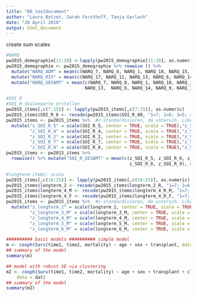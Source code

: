 ```yaml
---
title: "00_testdocument"
author: "Laura Botzet, Sarah Forsthoff, Tanja Gerlach"
date: "20 April 2018"
output: html_document
---
```



create sum scales
```r
#NARQ
pw2015_demographie[11:28] <-lapply(pw2015_demographie[11:28], as.numeric)
pw2015_demographie <- pw2015_demographie %>% rowwise () %>%  
  mutate("NARQ_ADM" = mean(c(NARQ_7, NARQ_8, NARQ_1, NARQ_18, NARQ_15, NARQ_16, NARQ_2, NARQ_5, NARQ_3), na.rm = TRUE)) %>% 
  mutate("NARQ_RIV" = mean(c(NARQ_17, NARQ_11, NARQ_13, NARQ_6, NARQ_14, NARQ_9, NARQ_10, NARQ_12, NARQ_4), na.rm = TRUE)) %>%
  mutate("NARQ_GESAMT" = mean(c(NARQ_7, NARQ_8, NARQ_1, NARQ_18, NARQ_15, NARQ_16, NARQ_2, NARQ_5, NARQ_3, NARQ_17, NARQ_11,
                              NARQ_13,  NARQ_6, NARQ_14, NARQ_9, NARQ_10, NARQ_12, NARQ_4 ), na.rm = TRUE)) 

#SOI_R
#SOI_R-Skalenwerte erstellen
pw2015_items[,c(7:15)] <- lapply(pw2015_items[,c(7:15)], as.numeric)
pw2015_items$SOI_R_6 <- recode(pw2015_items$SOI_R_6R, "1=7; 2=6; 3=5; 4=4; 5=3; 6=2; 7=1") #Item SOI_R_6R umpolen
pw2015_items <- pw2015_items %>%  #z-standardisieren, da untersch. Likert-Skalen
  mutate("z_SOI_R_5" = scale(SOI_R_5, center = TRUE, scale = TRUE),"z_SOI_R_6" = scale(SOI_R_6, center = TRUE, scale = TRUE),
         "z_SOI_R_4" = scale(SOI_R_4, center = TRUE, scale = TRUE),"z_SOI_R_1" = scale(SOI_R_1, center = TRUE, scale = TRUE),
         "z_SOI_R_2" = scale(SOI_R_2, center = TRUE, scale = TRUE),"z_SOI_R_3" = scale(SOI_R_3, center = TRUE, scale = TRUE),
         "z_SOI_R_7" = scale(SOI_R_7, center = TRUE, scale = TRUE),"z_SOI_R_8" = scale(SOI_R_8, center = TRUE, scale = TRUE),
         "z_SOI_R_8" = scale(SOI_R_8, center = TRUE, scale = TRUE),"z_SOI_R_9" = scale(SOI_R_9, center = TRUE, scale = TRUE))
pw2015_items <- pw2015_items %>% 
  rowwise() %>% mutate("SOI_R_GESAMT" = mean(c(z_SOI_R_5, z_SOI_R_6, z_SOI_R_4, z_SOI_R_1, z_SOI_R_2, z_SOI_R_3, z_SOI_R_7,
                                               z_SOI_R_8, z_SOI_R_9), na.rm = TRUE))

#longterm items: scale
pw2015_items[,c(16:25)] <- lapply(pw2015_items[,c(16:25)], as.numeric)
pw2015_items$longterm_2 <- recode(pw2015_items$longterm_2_R, "1=7; 2=6; 3=5; 4=4; 5=3; 6=2; 7=1")
pw2015_items$longterm_4_M <- recode(pw2015_items$longterm_4_R_M, "1=7; 2=6; 3=5; 4=4; 5=3; 6=2; 7=1")
pw2015_items$longterm_4_F <- recode(pw2015_items$longterm_4_R_F, "1=7; 2=6; 3=5; 4=4; 5=3; 6=2; 7=1")
pw2015_items <- pw2015_items %>%  #z-standardisieren, da untersch. Likert-Skalen
  mutate("z_longterm_1" = scale(longterm_1, center = TRUE, scale = TRUE),"z_longterm_2" = scale(longterm_2, center = TRUE, scale = TRUE),
         "z_longterm_3_M" = scale(longterm_3_M, center = TRUE, scale = TRUE),"z_longterm_3_F" = scale(longterm_3_F, center = TRUE, scale = TRUE),
         "z_longterm_4_M" = scale(longterm_4_M, center = TRUE, scale = TRUE),"z_longterm_4_F" = scale(longterm_4_F, center = TRUE, scale = TRUE),
         "z_longterm_5_M" = scale(longterm_5_M, center = TRUE, scale = TRUE),"z_longterm_5_F" = scale(longterm_5_F, center = TRUE, scale = TRUE),
         "z_longterm_6_M" = scale(longterm_6_M, center = TRUE, scale = TRUE),"z_longterm_7_F" = scale(longterm_7_F, center = TRUE, scale = TRUE))
```


```r
########## basic models ########## simple model
m <- coxph(Surv(time1, time2, mortality) ~ age + sex + transplant, data = dat)
## summary of the model
summary(m)
```


```r
## model with robust SE via clustering
m2 <- coxph(Surv(time1, time2, mortality) ~ age + sex + transplant + cluster(ID), 
    data = dat)
## summary of the model
summary(m2)
```


